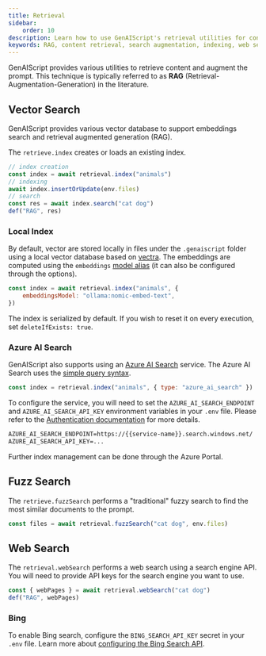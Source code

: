 ```yaml
---
title: Retrieval
sidebar:
    order: 10
description: Learn how to use GenAIScript's retrieval utilities for content search and prompt augmentation with RAG techniques.
keywords: RAG, content retrieval, search augmentation, indexing, web search, Azure AI Search
---
```


GenAIScript provides various utilities to retrieve content and augment the prompt. This technique is typically referred to as **RAG** (Retrieval-Augmentation-Generation) in the literature.

## Vector Search

GenAIScript provides various vector database to support embeddings search and retrieval augmented generation (RAG).

The `retrieve.index` creates or loads an existing index.

```js
// index creation
const index = await retrieval.index("animals")
// indexing
await index.insertOrUpdate(env.files)
// search
const res = await index.search("cat dog")
def("RAG", res)
```

### Local Index

By default, vector are stored locally in files under the `.genaiscript` folder using a local vector database based on [vectra](https://www.npmjs.com/package/vectra). The embeddings are computed
using the `embeddings` [model alias](/genaiscript/reference/scripts/model-aliases) (it can also be configured through the options).

```js
const index = await retrieval.index("animals", {
    embeddingsModel: "ollama:nomic-embed-text",
})
```

The index is serialized by default. If you wish to reset it on every execution, set `deleteIfExists: true`.

### Azure AI Search

GenAIScript also supports using an [Azure AI Search](https://learn.microsoft.com/en-us/azure/search/search-what-is-azure-search) service.
The Azure AI Search uses the [simple query syntax](https://learn.microsoft.com/en-us/azure/search/query-simple-syntax).

```js
const index = retrieval.index("animals", { type: "azure_ai_search" })
```

To configure the service, you will need to set the `AZURE_AI_SEARCH_ENDPOINT`
and `AZURE_AI_SEARCH_API_KEY` environment variables in your `.env` file.
Please refer to the [Authentication documentation](https://learn.microsoft.com/en-us/javascript/api/overview/azure/search-documents-readme?view=azure-node-latest#authenticate-the-client) for more details.

```txt
AZURE_AI_SEARCH_ENDPOINT=https://{{service-name}}.search.windows.net/
AZURE_AI_SEARCH_API_KEY=...
```

Further index management can be done through the Azure Portal.

## Fuzz Search

The `retrieve.fuzzSearch` performs a "traditional" fuzzy search to find the most similar documents to the prompt.

```js
const files = await retrieval.fuzzSearch("cat dog", env.files)
```

## Web Search

The `retrieval.webSearch` performs a web search using a search engine API. You will need to provide API keys for the search engine you want to use.

```js
const { webPages } = await retrieval.webSearch("cat dog")
def("RAG", webPages)
```

### Bing

To enable Bing search, configure the `BING_SEARCH_API_KEY` secret in your `.env` file. Learn more about [configuring the Bing Search API](https://www.microsoft.com/en-us/bing/apis/bing-web-search-api).
